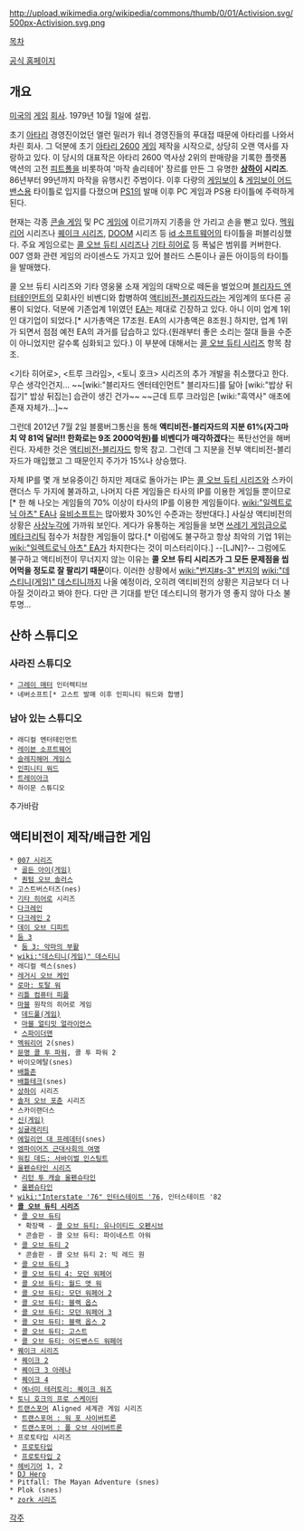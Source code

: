 http://upload.wikimedia.org/wikipedia/commons/thumb/0/01/Activision.svg/500px-Activision.svg.png

[[목차]]

[http://www.activision.com 공식 홈페이지]

== 개요 ==

[[미국]]의 [[게임]] [[회사]]. 1979년 10월 1일에 설립.

초기 [[아타리]] 경영진이었던 엘런 밀러가 워너 경영진들의 푸대접 때문에 아타리를 나와서 차린 회사. 그 덕분에 초기 [[아타리 2600]] [[게임]] 제작을 시작으로, 상당히 오랜 역사를 자랑하고 있다. 이 당시의 대표작은 아타리 2600 역사상 2위의 판매량을 기록한 플랫폼 액션의 고전 [[피트폴]]을 비롯하여  '마작 솔리테어' 장르를 만든 그 유명한 '''[[상하이]] 시리즈'''. 86년부터 99년까지 마작을 유행시킨 주범이다. 이후 다량의 [[게임보이]] & [[게임보이 어드밴스]]용 타이틀로 입지를 다졌으며 [[PS1]]의 발매 이후 PC 게임과 PS용 타이틀에 주력하게 된다.  

현재는 각종 [[콘솔 게임]] 및 PC [[게임]]에 이르기까지 기종을 안 가리고 손을 뻗고 있다. [[멕워리어]] 시리즈나 [[퀘이크 시리즈]], [[DOOM]] 시리즈 등 [[id 소프트웨어]]의 타이틀을 퍼블리싱했다. 주요 게임으로는 [[콜 오브 듀티 시리즈]]나 [[기타 히어로]] 등 폭넓은 범위를 커버한다. 007 영화 관련 게임의 라이센스도 가지고 있어 블러드 스톤이나 골든 아이등의 타이틀을 발매했다. 

콜 오브 듀티 시리즈와 기타 영웅물 소재 게임의 대박으로 떼돈을 벌었으며 [[블리자드 엔터테인먼트]]의 모회사인 비벤디와 합병하여 [[액티비전-블리자드]]라는 게임계의 또다른 공룡이 되었다. 덕분에 기존업계 1위였던 [[EA]]는 제대로 긴장하고 있다. 아니 이미 업계 1위인 대기업이 되었다.[* 시가총액은 17조원. EA의 시가총액은 8조원.] 하지만, 업계 1위가 되면서 점점 예전 EA의 과거를 답습하고 있다.(원래부터 좋은 소리는 절대 들을 수준이 아니었지만 갈수록 심화되고 있다.) 이 부분에 대해서는 [[콜 오브 듀티 시리즈]] 항목 참조. 

<기타 히어로>, <트루 크라임>, <토니 호크> 시리즈의 추가 개발을 취소했다고 한다. 무슨 생각인건지... ~~[wiki:"블리자드 엔터테인먼트" 블리자드]를 닮아 [wiki:"밥상 뒤집기" 밥상 뒤집는] 습관이 생긴 건가~~ ~~근데 트루 크라임은 [wiki:"흑역사" 애초에 존재 자체가...]~~

그런데 2012년 7월 2일 블룸버그통신을 통해 '''액티비전-블리자드의 지분 61%(자그마치 약 81억 달러!! 한화로는 9조 2000억원)를 비벤디가 매각하겠다'''는 폭탄선언을 해버린다. 자세한 것은 [[액티비전-블리자드]] 항목 참고. 그런데 그 지분을 전부 액티비전-블리자드가 매입했고 그 때문인지 주가가 15%나 상승했다.

자체 IP를 몇 개 보유중이긴 하지만 제대로 돌아가는 IP는 [[콜 오브 듀티 시리즈]]와 스카이랜더스 두 가지에 불과하고, 나머지 다른 게임들은 타사의 IP를 이용한 게임들 뿐이므로[* 한 해 나오는 게임들의 70% 이상이 타사의 IP를 이용한 게임들이다. [[wiki:"일렉트로닉 아츠" EA]]나 [[유비소프트]]는 많아봤자 30%인 수준과는 정반대다.] 사실상 액티비전의 상황은 [[사상누각]]에 가까워 보인다. 게다가 유통하는 게임들을 보면 [[쓰레기 게임]]급으로 [[메타크리틱]] 점수가 처참한 게임들이 많다.[* 이럼에도 불구하고 항상 최악의 기업 1위는 [[wiki:"일렉트로닉 아츠" EA]]가 차지한다는 것이 미스터리이다.] --[LJN]?-- 그럼에도 불구하고 액티비전이 무너지지 않는 이유는 '''콜 오브 듀티 시리즈가 그 모든 문제점을 씹어먹을 정도로 잘 팔리기 때문'''이다. 이러한 상황에서 [[wiki:"번지#s-3" 번지]]의 [[wiki:"데스티니(게임)" 데스티니]]까지 나올 예정이라, 오히려 액티비전의 상황은 지금보다 더 나아질 것이라고 봐야 한다. 다만 큰 기대를 받던 데스티니의 평가가 영 좋지 않아 다소 불투명...

== 산하 스튜디오 ==
=== 사라진 스튜디오 ===
 * [[그레이 매터]] 인터렉티브
 * 네버소프트[* 고스트 발매 이후 인피니티 워드와 합병]

=== 남아 있는 스튜디오 ===
 * 래디컬 엔터테인먼트
 * [[레이븐 소프트웨어]]
 * [[슬레지해머 게임스]]
 * [[인피니티 워드]]
 * [[트레이아크]]
 * 하이문 스튜디오

추가바람

== 액티비전이 제작/배급한 게임 ==
 * [[007 시리즈]]
  * [[골든 아이(게임)]]
  * [[퀀텀 오브 솔러스]]
 * 고스트버스터즈(nes)
 * [[기타 히어로]] 시리즈
 * [[다크레인]]
 * [[다크레인 2]]
 * [[데이 오브 디피트]]
 * [[둠 3]]
  * [[둠 3: 악마의 부활]]
 * [[wiki:"데스티니(게임)" 데스티니]]
 * 래디컬 렉스(snes)
 * [[레거시 오브 케인]]
 * [[로마: 토탈 워]]
 * [[리틀 컴퓨터 피플]]
 * [[마블]] 원작의 히어로 게임
  * [[데드풀(게임)]]
  * [[마블 얼티밋 얼라이언스]]
  * [[스파이더맨(게임)|스파이더맨]]
 * [[멕워리어]] 2(snes)
 * [[문명 콜 투 파워]], 콜 투 파워 2
 * 바이오메탈(snes)
 * [[배틀존]]
 * [[배틀테크]](snes)
 * [[상하이]] 시리즈
 * [[솔저 오브 포춘]] 시리즈
 * 스카이랜더스
 * [[신(게임)]]
 * [[싱귤래리티]]
 * [[에일리언 대 프레데터]](snes)
 * [[엠파이어즈 근대사회의 여명]]
 * [[워킹 데드: 서바이벌 인스팅트]]
 * [[울펜슈타인 시리즈]]
  * [[리턴 투 캐슬 울펜슈타인]]
  * [[울펜슈타인]]
 * [[wiki:"Interstate '76" 인터스테이트 '76]], 인터스테이트 '82
 * '''[[콜 오브 듀티 시리즈]]'''
  * [[콜 오브 듀티]]
   * 확장팩 - [[콜 오브 듀티: 유나이티드 오펜시브]]
   * 콘솔판 - 콜 오브 듀티: 파이네스트 아워
  * [[콜 오브 듀티 2]]
   * 콘솔판 - 콜 오브 듀티 2: 빅 레드 원
  * [[콜 오브 듀티 3]]
  * [[콜 오브 듀티 4: 모던 워페어]]
  * [[콜 오브 듀티: 월드 앳 워]]
  * [[콜 오브 듀티: 모던 워페어 2]]
  * [[콜 오브 듀티: 블랙 옵스]]
  * [[콜 오브 듀티: 모던 워페어 3]]
  * [[콜 오브 듀티: 블랙 옵스 2]]
  * [[콜 오브 듀티: 고스트]]
  * [[콜 오브 듀티: 어드밴스드 워페어]]
 * [[퀘이크 시리즈]]
  * [[퀘이크 2]]
  * [[퀘이크 3 아레나]]
  * [[퀘이크 4]]
  * [[에너미 테러토리: 퀘이크 워즈]]
 * [[토니 호크의 프로 스케이터]]
 * [[트랜스포머]] Aligned 세계관 게임 시리즈
  * [[트랜스포머 : 워 포 사이버트론]]
  * [[트랜스포머 : 폴 오브 사이버트론]]
 * 프로토타입 시리즈
  * [[프로토타입(게임)|프로토타입]]
  * [[프로토타입 2]]
 * [[헤비기어]] 1, 2
 * [[DJ Hero]]
 * Pitfall: The Mayan Adventure (snes)
 * Plok (snes)
 * [[zork 시리즈]]

[[각주]]
